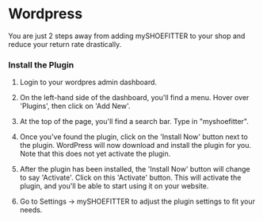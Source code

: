 # Wordpress
 
You are just 2 steps away from adding mySHOEFITTER to your shop and reduce your return rate drastically.

### Install the Plugin

1. Login to your wordpres admin dashboard.

2. On the left-hand side of the dashboard, you'll find a menu. Hover over 'Plugins', then click on 'Add New'.

3. At the top of the page, you'll find a search bar. Type in "myshoefitter".

4. Once you've found the plugin, click on the 'Install Now' button next to the plugin. WordPress will now download and install the plugin for you. Note that this does not yet activate the plugin.

5. After the plugin has been installed, the 'Install Now' button will change to say 'Activate'. Click on this 'Activate' button. This will activate the plugin, and you'll be able to start using it on your website.

6. Go to Settings -> mySHOEFITTER to adjust the plugin settings to fit your needs.
